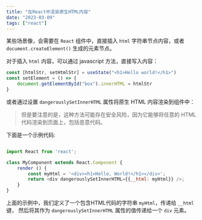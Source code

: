 ```yaml
---
title: "在React中渲染原生HTML内容"
date: "2023-03-09"
tags: ["react"]
---
```


某些场景像，会需要在 `React` 组件中，直接插入 `html` 字符串节点内容，或者 `document.createElement()` 生成的元素节点。

对于插入 `html` 内容，可以通过 javascript 方法，直接写入内容：

```javascript
const [htmlStr, setHtmlStr] = useState("<h1>Hello world!</h1>")
const setElement = () => {
    document.getElementById("box").innerHTML = htmlStr
}
```

或者通过设置 `dangerouslySetInnerHTML` 属性将原生 HTML 内容渲染到组件中：

> 但是要注意的是，这种方法可能存在安全风险，因为它能够将任意的 HTML 代码渲染到页面上，包括恶意代码。

下面是一个示例代码:

```javascript

import React from 'react';

class MyComponent extends React.Component {
    render () {
        const myHtml = '<div><h1>Hello, World!</h1></div>';
        return <div dangerouslySetInnerHTML={{__html: myHtml}} />;
    }
}

```

上面的示例中，我们定义了一个包含HTML代码的字符串 `myHtml`，传递给 `__html` 键， 然后将其作为 `dangerouslySetInnerHTML` 属性的值传递给一个 `div` 元素。
